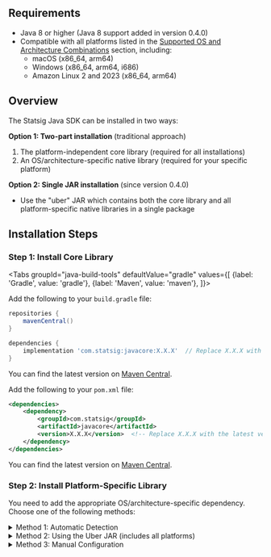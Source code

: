## Requirements

- Java 8 or higher (Java 8 support added in version 0.4.0)
- Compatible with all platforms listed in the [Supported OS and Architecture Combinations](#supported-os-and-architecture-combinations) section, including:
  - macOS (x86_64, arm64)
  - Windows (x86_64, arm64, i686)
  - Amazon Linux 2 and 2023 (x86_64, arm64)

## Overview

The Statsig Java SDK can be installed in two ways:

**Option 1: Two-part installation** (traditional approach)
1. The platform-independent core library (required for all installations)
2. An OS/architecture-specific native library (required for your specific platform)

**Option 2: Single JAR installation** (since version 0.4.0)
- Use the "uber" JAR which contains both the core library and all platform-specific native libraries in a single package

## Installation Steps

### Step 1: Install Core Library


<Tabs
  groupId="java-build-tools"
  defaultValue="gradle"
  values={[
    {label: 'Gradle', value: 'gradle'},
    {label: 'Maven', value: 'maven'},
  ]}>
  <TabItem value="gradle">

Add the following to your `build.gradle` file:

```groovy
repositories {
    mavenCentral()
}

dependencies {
    implementation 'com.statsig:javacore:X.X.X'  // Replace X.X.X with the latest version
}
```

You can find the latest version on [Maven Central](https://central.sonatype.com/artifact/com.statsig/javacore/overview).

  </TabItem>
  <TabItem value="maven">

Add the following to your `pom.xml` file:

```xml
<dependencies>
    <dependency>
        <groupId>com.statsig</groupId>
        <artifactId>javacore</artifactId>
        <version>X.X.X</version>  <!-- Replace X.X.X with the latest version -->
    </dependency>
</dependencies>
```

You can find the latest version on [Maven Central](https://central.sonatype.com/artifact/com.statsig/javacore/overview).

  </TabItem>
</Tabs>

### Step 2: Install Platform-Specific Library

You need to add the appropriate OS/architecture-specific dependency. Choose one of the following methods:

<details>
<summary>Method 1: Automatic Detection</summary>

Run the following code to detect your system and get the appropriate dependency:

```java
import com.statsig.*;

// All StatsigOptions are optional, feel free to adjust them as needed
StatsigOptions options = new StatsigOptions.Builder().build(); 
					                    
Statsig statsig = new Statsig("your-secret-key", options);
```

You'll receive output similar to:

```
For Linux with arm64 architecture, add the following to build.gradle:
  implementation 'com.statsig:javacore:<version>:amazonlinux2023-arm64'
  
For Linux with x86_64 architecture, add the following to build.gradle:
  implementation 'com.statsig:javacore:<version>:amazonlinux2023-x86_64'
```

</details>

<details>
<summary>Method 2: Using the Uber JAR (includes all platforms)</summary>

Since version 0.4.0, Statsig provides an "uber" JAR that contains both the core library and native libraries for all supported platforms in a single package. This simplifies dependency management, especially for applications that need to run on multiple platforms. When using the uber JAR, you don't need any other dependencies.

<Tabs
  groupId="java-build-tools"
  defaultValue="gradle"
  values={[
    {label: 'Gradle', value: 'gradle'},
    {label: 'Maven', value: 'maven'},
  ]}>
  <TabItem value="gradle">

```groovy
dependencies {
    implementation 'com.statsig:javacore:X.X.X:uber' // Uber JAR with all native libraries
}
```

  </TabItem>
  <TabItem value="maven">

```xml
<dependencies>
    <dependency>
        <groupId>com.statsig</groupId>
        <artifactId>javacore</artifactId>
        <version>X.X.X</version>
        <classifier>uber</classifier>
    </dependency>
</dependencies>
```

  </TabItem>
</Tabs>

The uber JAR includes native libraries for:
- Linux (x86_64, arm64)
- macOS (x86_64, arm64)
- Windows (x86_64)

This approach eliminates the need to specify the exact platform and simplifies deployment across different environments.

</details>

<details>
<summary>Method 3: Manual Configuration</summary>

<Tabs
  groupId="java-build-tools"
  defaultValue="gradle"
  values={[
    {label: 'Gradle', value: 'gradle'},
    {label: 'Maven', value: 'maven'},
  ]}>
  <TabItem value="gradle">

Add the appropriate dependency to your `build.gradle` file based on your system:

```groovy
dependencies {
    implementation 'com.statsig:javacore:X.X.X'  // Core SDK (from Step 1)
    implementation 'com.statsig:javacore:X.X.X:YOUR-OS-ARCHITECTURE' // OS/architecture-specific dependency
}
```

  </TabItem>
  <TabItem value="maven">

Add the appropriate dependency to your `pom.xml` file based on your system:

```xml
<dependencies>
    <dependency>
        <groupId>com.statsig</groupId>
        <artifactId>javacore</artifactId>
        <version>X.X.X</version>
    </dependency>
    <dependency>
        <groupId>com.statsig</groupId>
        <artifactId>javacore</artifactId>
        <version>X.X.X</version>
        <classifier>YOUR-OS-ARCHITECTURE</classifier>
    </dependency>
</dependencies>
```

  </TabItem>
</Tabs>

Replace `YOUR-OS-ARCHITECTURE` with one of the supported combinations from the [Supported OS and Architecture Combinations](#supported-os-and-architecture-combinations) section.

</details>
